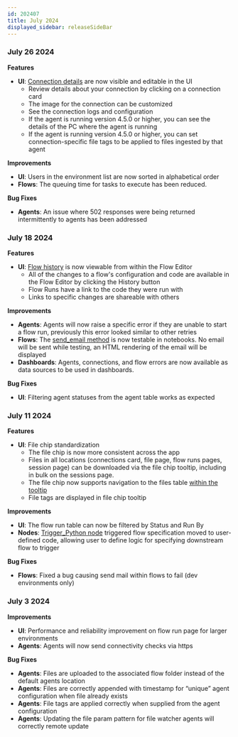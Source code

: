 ```yaml
---
id: 202407
title: July 2024
displayed_sidebar: releaseSideBar
---
```


### July 26 2024

**Features**
- **UI**: [Connection details](../connectivity/Agent#monitoring-agent-connections) are now visible and editable in the UI
  - Review details about your connection by clicking on a connection card
  - The image for the connection can be customized
  - See the connection logs and configuration
  - If the agent is running version 4.5.0 or higher, you can see the details of the PC where the agent is running 
  - If the agent is running version 4.5.0 or higher, you can set connection-specific file tags to be applied to files ingested by that agent

**Improvements**
- **UI**: Users in the environment list are now sorted in alphabetical order
- **Flows**: The queuing time for tasks to execute has been reduced.

**Bug Fixes**
- **Agents**: An issue where 502 responses were being returned intermittently to agents has been addressed


### July 18 2024

**Features**
- **UI**: [Flow history](../FlowEditor#flow-versions) is now viewable from within the Flow Editor
  - All of the changes to a flow's configuration and code are available in the Flow Editor by clicking the History button 
  - Flow Runs have a link to the code they were run with
  - Links to specific changes are shareable with others

**Improvements**
- **Agents**: Agents will now raise a specific error if they are unable to start a flow run, previously this error looked similar to other retries
- **Flows**: The [send_email method](../api/GanymedeClass#method-send_email) is now testable in notebooks. No email will be sent while testing, an HTML rendering of the email will be displayed
- **Dashboards**: Agents, connections, and flow errors are now available as data sources to be used in dashboards.

**Bug Fixes**
- **UI**: Filtering agent statuses from the agent table works as expected


### July 11 2024

**Features**
- **UI**: File chip standardization
  - The file chip is now more consistent across the app
  - Files in all locations (connections card, file page, flow runs pages, session page) can be downloaded via the file chip tooltip, including in bulk on the sessions page.
  - The file chip now supports navigation to the files table [within the tooltip](../FlowRuns)
  - File tags are displayed in file chip tooltip

**Improvements**
- **UI**: The flow run table can now be filtered by Status and Run By
- **Nodes**: [Trigger_Python node](../nodes/Analysis/Trigger_Python) triggered flow specification moved to user-defined code, allowing user to define logic for specifying downstream flow to trigger


**Bug Fixes**
- **Flows**: Fixed a bug causing send mail within flows to fail (dev environments only)

### July 3 2024

**Improvements**
- **UI**: Performance and reliability improvement on flow run page for larger environments 
- **Agents**: Agents will now send connectivity checks via https

**Bug Fixes**
- **Agents**: Files are uploaded to the associated flow folder instead of the default agents location
- **Agents**: Files are correctly appended with timestamp for “unique” agent configuration when file already exists
- **Agents**: File tags are applied correctly when supplied from the agent configuration
- **Agents**: Updating the file param pattern for file watcher agents will correctly remote update
